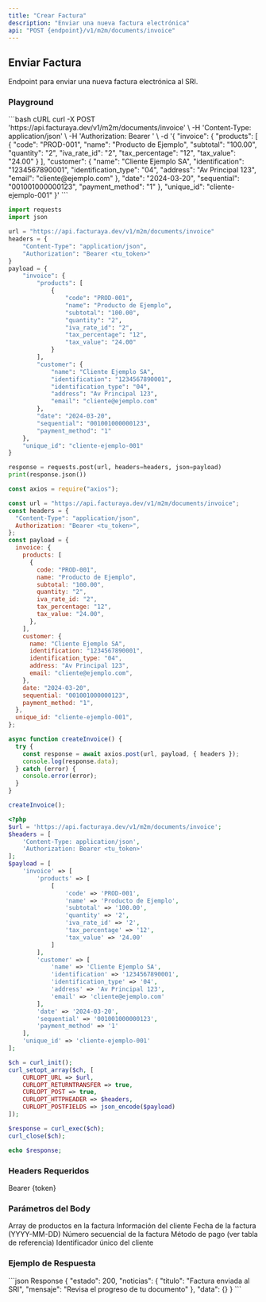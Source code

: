 ```yaml
---
title: "Crear Factura"
description: "Enviar una nueva factura electrónica"
api: "POST {endpoint}/v1/m2m/documents/invoice"
---
```


## Enviar Factura

Endpoint para enviar una nueva factura electrónica al SRI.

### Playground

<RequestExample>
  ```bash cURL
  curl -X POST 'https://api.facturaya.dev/v1/m2m/documents/invoice' \
    -H 'Content-Type: application/json' \
    -H 'Authorization: Bearer <tu_token>' \
    -d '{
      "invoice": {
        "products": [
          {
            "code": "PROD-001",
            "name": "Producto de Ejemplo",
            "subtotal": "100.00",
            "quantity": "2",
            "iva_rate_id": "2",
            "tax_percentage": "12",
            "tax_value": "24.00"
          }
        ],
        "customer": {
          "name": "Cliente Ejemplo SA",
          "identification": "1234567890001",
          "identification_type": "04",
          "address": "Av Principal 123",
          "email": "cliente@ejemplo.com"
        },
        "date": "2024-03-20",
        "sequential": "001001000000123",
        "payment_method": "1"
      },
      "unique_id": "cliente-ejemplo-001"
    }'
  ```

```python Python
import requests
import json

url = "https://api.facturaya.dev/v1/m2m/documents/invoice"
headers = {
    "Content-Type": "application/json",
    "Authorization": "Bearer <tu_token>"
}
payload = {
    "invoice": {
        "products": [
            {
                "code": "PROD-001",
                "name": "Producto de Ejemplo",
                "subtotal": "100.00",
                "quantity": "2",
                "iva_rate_id": "2",
                "tax_percentage": "12",
                "tax_value": "24.00"
            }
        ],
        "customer": {
            "name": "Cliente Ejemplo SA",
            "identification": "1234567890001",
            "identification_type": "04",
            "address": "Av Principal 123",
            "email": "cliente@ejemplo.com"
        },
        "date": "2024-03-20",
        "sequential": "001001000000123",
        "payment_method": "1"
    },
    "unique_id": "cliente-ejemplo-001"
}

response = requests.post(url, headers=headers, json=payload)
print(response.json())
```

```javascript Node.js
const axios = require("axios");

const url = "https://api.facturaya.dev/v1/m2m/documents/invoice";
const headers = {
  "Content-Type": "application/json",
  Authorization: "Bearer <tu_token>",
};
const payload = {
  invoice: {
    products: [
      {
        code: "PROD-001",
        name: "Producto de Ejemplo",
        subtotal: "100.00",
        quantity: "2",
        iva_rate_id: "2",
        tax_percentage: "12",
        tax_value: "24.00",
      },
    ],
    customer: {
      name: "Cliente Ejemplo SA",
      identification: "1234567890001",
      identification_type: "04",
      address: "Av Principal 123",
      email: "cliente@ejemplo.com",
    },
    date: "2024-03-20",
    sequential: "001001000000123",
    payment_method: "1",
  },
  unique_id: "cliente-ejemplo-001",
};

async function createInvoice() {
  try {
    const response = await axios.post(url, payload, { headers });
    console.log(response.data);
  } catch (error) {
    console.error(error);
  }
}

createInvoice();
```

```php PHP
<?php
$url = 'https://api.facturaya.dev/v1/m2m/documents/invoice';
$headers = [
    'Content-Type: application/json',
    'Authorization: Bearer <tu_token>'
];
$payload = [
    'invoice' => [
        'products' => [
            [
                'code' => 'PROD-001',
                'name' => 'Producto de Ejemplo',
                'subtotal' => '100.00',
                'quantity' => '2',
                'iva_rate_id' => '2',
                'tax_percentage' => '12',
                'tax_value' => '24.00'
            ]
        ],
        'customer' => [
            'name' => 'Cliente Ejemplo SA',
            'identification' => '1234567890001',
            'identification_type' => '04',
            'address' => 'Av Principal 123',
            'email' => 'cliente@ejemplo.com'
        ],
        'date' => '2024-03-20',
        'sequential' => '001001000000123',
        'payment_method' => '1'
    ],
    'unique_id' => 'cliente-ejemplo-001'
];

$ch = curl_init();
curl_setopt_array($ch, [
    CURLOPT_URL => $url,
    CURLOPT_RETURNTRANSFER => true,
    CURLOPT_POST => true,
    CURLOPT_HTTPHEADER => $headers,
    CURLOPT_POSTFIELDS => json_encode($payload)
]);

$response = curl_exec($ch);
curl_close($ch);

echo $response;
```

</RequestExample>

### Headers Requeridos

<ParamField header="Authorization" type="string" required>
  Bearer {token}
</ParamField>

### Parámetros del Body

<ParamField body="invoice" type="object" required>
  <Expandable title="properties">
    <ParamField body="products" type="array" required>
      Array de productos en la factura
    </ParamField>
    <ParamField body="customer" type="object" required>
      Información del cliente
    </ParamField>
    <ParamField body="date" type="string" required>
      Fecha de la factura (YYYY-MM-DD)
    </ParamField>
    <ParamField body="sequential" type="string" required>
      Número secuencial de la factura
    </ParamField>
    <ParamField body="payment_method" type="string" required>
      Método de pago (ver tabla de referencia)
    </ParamField>
  </Expandable>
</ParamField>

<ParamField body="unique_id" type="string" required>
  Identificador único del cliente
</ParamField>

### Ejemplo de Respuesta

<ResponseExample>
```json Response
{
  "estado": 200,
  "noticias": {
    "titulo": "Factura enviada al SRI",
    "mensaje": "Revisa el progreso de tu documento"
  },
  "data": {}
}
```
</ResponseExample>
